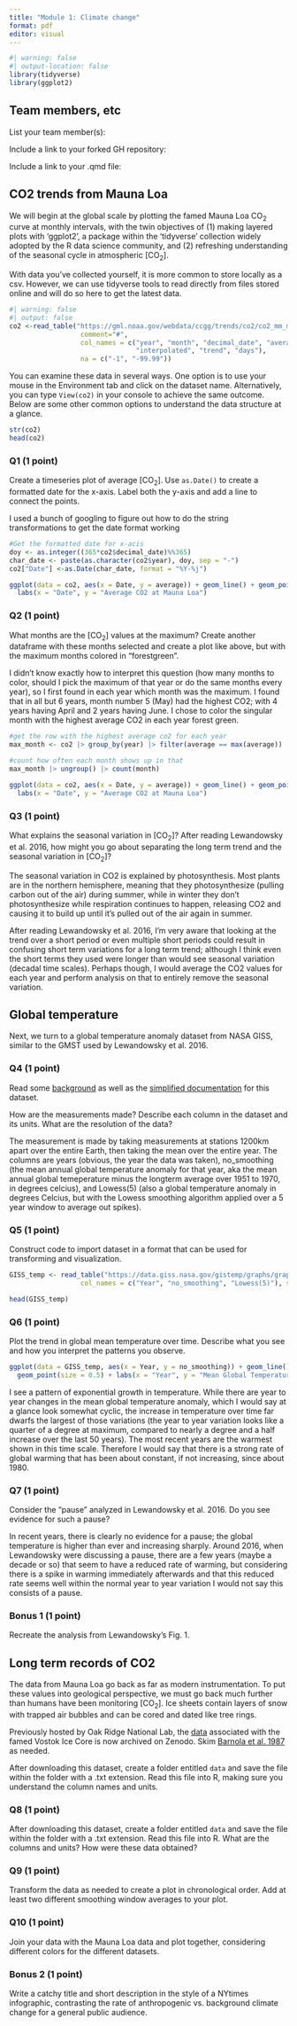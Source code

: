 ```yaml
---
title: "Module 1: Climate change"
format: pdf
editor: visual
---
```


```r
#| warning: false
#| output-location: false
library(tidyverse)
library(ggplot2)
```

## Team members, etc

List your team member(s):

Include a link to your forked GH repository:

Include a link to your .qmd file:

## CO2 trends from Mauna Loa

We will begin at the global scale by plotting the famed Mauna Loa CO~2~ curve at monthly intervals, with the twin objectives of (1) making layered plots with 'ggplot2', a package within the 'tidyverse' collection widely adopted by the R data science community, and (2) refreshing understanding of the seasonal cycle in atmospheric \[CO~2~\].

With data you've collected yourself, it is more common to store locally as a csv. However, we can use tidyverse tools to read directly from files stored online and will do so here to get the latest data.

```r
#| warning: false
#| output: false
co2 <-read_table("https://gml.noaa.gov/webdata/ccgg/trends/co2/co2_mm_mlo.txt", 
                  comment="#",
                  col_names = c("year", "month", "decimal_date", "average",
                                "interpolated", "trend", "days"),
                  na = c("-1", "-99.99"))
```

You can examine these data in several ways. One option is to use your mouse in the Environment tab and click on the dataset name. Alternatively, you can type `View(co2)` in your console to achieve the same outcome. Below are some other common options to understand the data structure at a glance.

```r
str(co2)
head(co2)
```

### Q1 (1 point)

Create a timeseries plot of average \[CO~2~\]. Use `as.Date()` to create a formatted date for the x-axis. Label both the y-axis and add a line to connect the points.

I used a bunch of googling to figure out how to do the string transformations to get the date format working

```r
#Get the formatted date for x-acis
doy <- as.integer((365*co2$decimal_date)%%365)
char_date <- paste(as.character(co2$year), doy, sep = "-")
co2["Date"] <-as.Date(char_date, format = "%Y-%j")
```

```r
ggplot(data = co2, aes(x = Date, y = average)) + geom_line() + geom_point(size = 0.5) +
  labs(x = "Date", y = "Average CO2 at Mauna Loa")
```

### Q2 (1 point)

What months are the \[CO~2~\] values at the maximum? Create another dataframe with these months selected and create a plot like above, but with the maximum months colored in "forestgreen".

I didn't know exactly how to interpret this question (how many months to color, should I pick the maximum of that year or do the same months every year), so I first found in each year which month was the maximum. I found that in all but 6 years, month number 5 (May) had the highest CO2; with 4 years having April and 2 years having June. I chose to color the singular month with the highest average CO2 in each year forest green.

```r
#get the row with the highest average co2 for each year
max_month <- co2 |> group_by(year) |> filter(average == max(average))

#count how often each month shows up in that
max_month |> ungroup() |> count(month)
```

```r
ggplot(data = co2, aes(x = Date, y = average)) + geom_line() + geom_point(size = 0.5) + geom_point(data = max_month, color= 'forestgreen', size = 0.6) +
  labs(x = "Date", y = "Average CO2 at Mauna Loa")
```

### Q3 (1 point)

What explains the seasonal variation in \[CO~2~\]? After reading Lewandowsky et al. 2016, how might you go about separating the long term trend and the seasonal variation in \[CO~2~\]?

The seasonal variation in CO2 is explained by photosynthesis. Most plants are in the northern hemisphere, meaning that they photosynthesize (pulling carbon out of the air) during summer, while in winter they don't photosynthesize while respiration continues to happen, releasing CO2 and causing it to build up until it's pulled out of the air again in summer.

After reading Lewandowsky et al. 2016, I'm very aware that looking at the trend over a short period or even multiple short periods could result in confusing short term variations for a long term trend; although I think even the short terms they used were longer than would see seasonal variation (decadal time scales). Perhaps though, I would average the CO2 values for each year and perform analysis on that to entirely remove the seasonal variation.

## Global temperature

Next, we turn to a global temperature anomaly dataset from NASA GISS, similar to the GMST used by Lewandowsky et al. 2016.

### Q4 (1 point)

Read some [background](https://data.giss.nasa.gov/gistemp/history/background.html) as well as the [simplified documentation](https://climate.nasa.gov/vital-signs/global-temperature/?intent=121) for this dataset.

How are the measurements made? Describe each column in the dataset and its units. What are the resolution of the data?

The measurement is made by taking measurements at stations 1200km apart over the entire Earth, then taking the mean over the entire year. The columns are years (obvious, the year the data was taken), no_smoothing (the mean annual global temperature anomaly for that year, aka the mean annual global temeperature minus the longterm average over 1951 to 1970, in degrees celcius), and Lowess(5) (also a global temperature anomaly in degrees Celcius, but with the Lowess smoothing algorithm applied over a 5 year window to average out spikes).

### Q5 (1 point)

Construct code to import dataset in a format that can be used for transforming and visualization.

```r
GISS_temp <- read_table("https://data.giss.nasa.gov/gistemp/graphs/graph_data/Global_Mean_Estimates_based_on_Land_and_Ocean_Data/graph.txt",
                  col_names = c("Year", "no_smoothing", "Lowess(5)"), skip = 5)

head(GISS_temp)
```

### Q6 (1 point)

Plot the trend in global mean temperature over time. Describe what you see and how you interpret the patterns you observe.

```r
ggplot(data = GISS_temp, aes(x = Year, y = no_smoothing)) + geom_line() + 
  geom_point(size = 0.5) + labs(x = "Year", y = "Mean Global Temperature Anamoly (Degrees C)")
```

I see a pattern of exponential growth in temperature. While there are year to year changes in the mean global temperature anomaly, which I would say at a glance look somewhat cyclic, the increase in temperature over time far dwarfs the largest of those variations (the year to year variation looks like a quarter of a degree at maximum, compared to nearly a degree and a half increase over the last 50 years). The most recent years are the warmest shown in this time scale. Therefore I would say that there is a strong rate of global warming that has been about constant, if not increasing, since about 1980.

### Q7 (1 point)

Consider the "pause" analyzed in Lewandowsky et al. 2016. Do you see evidence for such a pause?

In recent years, there is clearly no evidence for a pause; the global temperature is higher than ever and increasing sharply. Around 2016, when Lewandowsky were discussing a pause, there are a few years (maybe a decade or so) that seem to have a reduced rate of warming, but considering there is a spike in warming immediately afterwards and that this reduced rate seems well within the normal year to year variation I would not say this consists of a pause.

### Bonus 1 (1 point)

Recreate the analysis from Lewandowsky's Fig. 1.

## Long term records of CO2

The data from Mauna Loa go back as far as modern instrumentation. To put these values into geological perspective, we must go back much further than humans have been monitoring \[CO~2~\]. Ice sheets contain layers of snow with trapped air bubbles and can be cored and dated like tree rings.

Previously hosted by Oak Ridge National Lab, the [data](https://zenodo.org/records/3678928) associated with the famed Vostok Ice Core is now archived on Zenodo. Skim [Barnola et al. 1987](https://www.nature.com/articles/329408a0) as needed.

After downloading this dataset, create a folder entitled `data` and save the file within the folder with a .txt extension. Read this file into R, making sure you understand the column names and units.

### Q8 (1 point)

After downloading this dataset, create a folder entitled `data` and save the file within the folder with a .txt extension. Read this file into R. What are the columns and units? How were these data obtained?

### Q9 (1 point)

Transform the data as needed to create a plot in chronological order. Add at least two different smoothing window averages to your plot.

### Q10 (1 point)

Join your data with the Mauna Loa data and plot together, considering different colors for the different datasets.

### Bonus 2 (1 point)

Write a catchy title and short description in the style of a NYtimes infographic, contrasting the rate of anthropogenic vs. background climate change for a general public audience.
